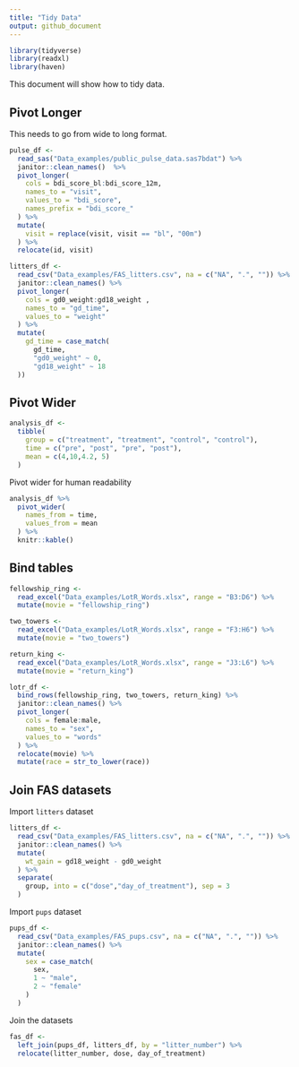 ```yaml
---
title: "Tidy Data"
output: github_document
---
```


```r
library(tidyverse)
library(readxl)
library(haven)
```

This document will show how to tidy data.

## Pivot Longer

This needs to go from wide to long format. 

```r
pulse_df <- 
  read_sas("Data_examples/public_pulse_data.sas7bdat") %>% 
  janitor::clean_names()  %>% 
  pivot_longer(
    cols = bdi_score_bl:bdi_score_12m,
    names_to = "visit", 
    values_to = "bdi_score",
    names_prefix = "bdi_score_"
  ) %>% 
  mutate(
    visit = replace(visit, visit == "bl", "00m")
  ) %>% 
  relocate(id, visit)
``` 


```r
litters_df <- 
  read_csv("Data_examples/FAS_litters.csv", na = c("NA", ".", "")) %>%
  janitor::clean_names() %>%
  pivot_longer(
    cols = gd0_weight:gd18_weight , 
    names_to = "gd_time",
    values_to = "weight"
  ) %>% 
  mutate(
    gd_time = case_match(
      gd_time, 
      "gd0_weight" ~ 0, 
      "gd18_weight" ~ 18
  ))
```


## Pivot Wider 

```r
analysis_df <-
  tibble(
    group = c("treatment", "treatment", "control", "control"), 
    time = c("pre", "post", "pre", "post"),
    mean = c(4,10,4.2, 5)
  )
```

Pivot wider for human readability 

```r
analysis_df %>% 
  pivot_wider(
    names_from = time,
    values_from = mean
  ) %>% 
  knitr::kable()
```

## Bind tables

```r
fellowship_ring <- 
  read_excel("Data_examples/LotR_Words.xlsx", range = "B3:D6") %>% 
  mutate(movie = "fellowship_ring")

two_towers <- 
  read_excel("Data_examples/LotR_Words.xlsx", range = "F3:H6") %>% 
  mutate(movie = "two_towers")

return_king <- 
  read_excel("Data_examples/LotR_Words.xlsx", range = "J3:L6") %>% 
  mutate(movie = "return_king")

lotr_df <- 
  bind_rows(fellowship_ring, two_towers, return_king) %>% 
  janitor::clean_names() %>%  
  pivot_longer(
    cols = female:male, 
    names_to = "sex",
    values_to = "words"
  ) %>%  
  relocate(movie) %>% 
  mutate(race = str_to_lower(race))
```


## Join FAS datasets 

Import `litters` dataset 

```r
litters_df <- 
  read_csv("Data_examples/FAS_litters.csv", na = c("NA", ".", "")) %>% 
  janitor::clean_names() %>%  
  mutate(
    wt_gain = gd18_weight - gd0_weight
  ) %>% 
  separate(
    group, into = c("dose","day_of_treatment"), sep = 3
  )

```

Import `pups` dataset 

```r
pups_df <- 
  read_csv("Data_examples/FAS_pups.csv", na = c("NA", ".", "")) %>% 
  janitor::clean_names() %>% 
  mutate(
    sex = case_match(
      sex, 
      1 ~ "male", 
      2 ~ "female"
    )
  )
```

Join the datasets 

```r
fas_df <- 
  left_join(pups_df, litters_df, by = "litter_number") %>% 
  relocate(litter_number, dose, day_of_treatment)
```




